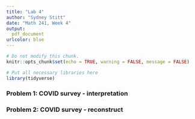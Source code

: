 ```yaml
---
title: "Lab 4"
author: "Sydney Stitt"
date: "Math 241, Week 4"
output:
  pdf_document
urlcolor: blue
---
```

```r
# Do not modify this chunk.
knitr::opts_chunk$set(echo = TRUE, warning = FALSE, message = FALSE)
```

```r
# Put all necessary libraries here
library(tidyverse)
```

### Problem 1: COVID survey - interpretation


### Problem 2: COVID survey - reconstruct